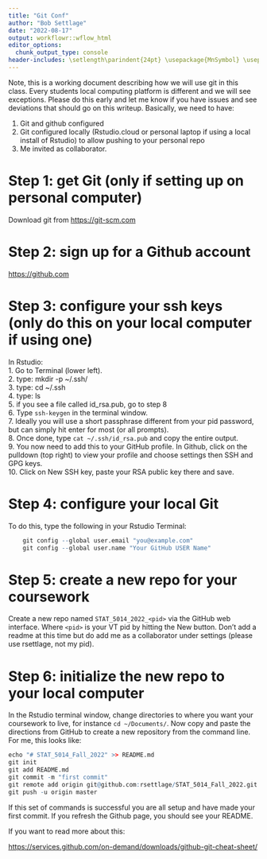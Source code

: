 ```yaml
---
title: "Git Conf"
author: "Bob Settlage"
date: "2022-08-17"
output: workflowr::wflow_html
editor_options:
  chunk_output_type: console
header-includes: \setlength\parindent{24pt} \usepackage{MnSymbol} \usepackage{mathrsfs}
---
```


Note, this is a working document describing how we will use git in this class.  Every students local computing platform is different and we will see exceptions.  Please do this early and let me know if you have issues and see deviations that should go on this writeup.  Basically, we need to have:

1. Git and github configured
2. Git configured locally (Rstudio.cloud or personal laptop if using a local install of Rstudio) to allow pushing to your personal repo
3. Me <rsettlag> invited as collaborator.


# Step 1: get Git (only if setting up on personal computer)
Download git from <https://git-scm.com>  

# Step 2: sign up for a Github account
<https://github.com>  

# Step 3: configure your ssh keys (only do this on your local computer if using one)

In Rstudio:  
1. Go to Terminal (lower left).  
2. type: mkdir -p ~/.ssh/  
3. type: cd ~/.ssh  
4. type: ls  
5. if you see a file called id_rsa.pub, go to step 8  
6. Type `ssh-keygen` in the terminal window.  
7. Ideally you will use a short passphrase different from your pid password, but can simply hit enter for most (or all prompts).  
8. Once done, type `cat ~/.ssh/id_rsa.pub` and copy the entire output.  
9. You now need to add this to your GitHub profile. In Github, click on the pulldown (top right) to view your profile and choose settings then SSH and GPG keys.  
10. Click on New SSH key, paste your RSA public key there and save.  


# Step 4: configure your local Git

To do this, type the following in your Rstudio Terminal:  

```r
    git config --global user.email "you@example.com"  
    git config --global user.name "Your GitHub USER Name" 
```

# Step 5: create a new repo for your coursework

Create a new repo named `STAT_5014_2022_<pid>` via the GitHub web interface.  Where `<pid>` is your VT pid by hitting the New button.  Don't add a readme at this time but do add me as a collaborator under settings (please use rsettlage, not my pid).

# Step 6: initialize the new repo to your local computer 

In the Rstudio terminal window, change directories to where you want your coursework to live, for instance `cd ~/Documents/`.  Now copy and paste the directions from GitHub to create a new repository from the command line.  For me, this looks like:  

```r
echo "# STAT_5014_Fall_2022" >> README.md
git init
git add README.md
git commit -m "first commit"
git remote add origin git@github.com:rsettlage/STAT_5014_Fall_2022.git
git push -u origin master
```

If this set of commands is successful you are all setup and have made your first commit.  If you refresh the Github page, you should see your README.

If you want to read more about this:  

<https://services.github.com/on-demand/downloads/github-git-cheat-sheet/>





